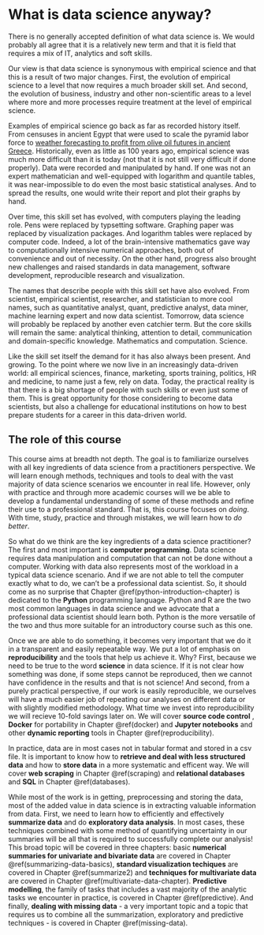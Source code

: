 # What is data science anyway? {-}

There is no generally accepted definition of what data science is. We would probably all agree that it is a relatively new term and that it is field that requires a mix of IT, analytics and soft skills.

Our view is that data science is synonymous with empirical science and that this is a result of two major changes. First, the evolution of empirical science to a level that now requires a much broader skill set. And second, the evolution of business, industry and other non-scientific areas to a level where more and more processes require treatment at the level of empirical science.

Examples of empirical science go back as far as recorded history itself. From censuses in ancient Egypt that were used to scale the pyramid labor force to [weather forecasting to profit from olive oil futures in ancient Greece](https://en.wikipedia.org/wiki/Thales_of_Miletus). Historically, even as little as 100 years ago, empirical science was much more difficult than it is today (not that it is not still very difficult if done properly). Data were recorded and manipulated by hand. If one was not an expert mathematician and well-equipped with logarithm and quantile tables, it was near-impossible to do even the most basic statistical analyses. And to spread the results, one would write their report and plot their graphs by hand.

Over time, this skill set has evolved, with computers playing the leading role. Pens were replaced by typsetting software. Graphing paper was replaced by visualization packages. And logarithm tables were replaced by computer code. Indeed, a lot of the brain-intensive mathematics gave way to computationally intensive numerical approaches, both out of convenience and out of necessity. On the other hand, progress also brought new challenges and raised standards in data management, software development, reproducible research and visualization.

The names that describe people with this skill set have also evolved. From scientist, empirical scientist, researcher, and statistician to more cool names, such as quantitative analyst, quant, predictive analyst, data miner, machine learning expert and now data scientist. Tomorrow, data science will probably be replaced by another even catchier term. But the core skills will remain the same: analytical thinking, attention to detail, communication and domain-specific knowledge. Mathematics and computation. Science.

Like the skill set itself the demand for it has also always been present. And growing. To the point where we now live in an increasingly data-driven world: all empirical sciences, finance, marketing, sports training, politics, HR and medicine, to name just a few, rely on data. Today, the practical reality is that there is a big shortage of people with such skills or even just some of them. This is great opportunity for those considering to become data scientists, but also a challenge for educational institutions on how to best prepare students for a career in this data-driven world.

## The role of this course

This course aims at breadth not depth. The goal is to familiarize ourselves with all key ingredients of data science from a practitioners perspective. We will learn enough methods, techniques and tools to deal with the vast majority of data science scenarios we encounter in real life. However, only with practice and through more academic courses will we be able to develop a fundamental understanding of some of these methods and refine their use to a professional standard. That is, this course focuses on *doing*. With time, study, practice and through mistakes, we will learn how to *do better*.

So what do we think are the key ingredients of a data science practitioner? The first and most important is **computer programming**. Data science requires data manipulation and computation that can not be done without a computer. Working with data also represents most of the workload in a typical data science scenario. And if we are not able to tell the computer exactly what to do, we can't be a professional data scientist. So, it should come as no surprise that Chapter \@ref(python-introduction-chapter) is dedicated to the **Python** programming language. Python and R are the two most common languages in data science and we advocate that a professional data scientist should learn both. Python is the more versatile of the two and thus more suitable for an introductory course such as this one.

Once we are able to do something, it becomes very important that we do it in a transparent and easily repeatable way. We put a lot of emphasis on **reproducibility** and the tools that help us achieve it. Why? First, because we need to be true to the word **science** in data science. If it is not clear how something was done, if some steps cannot be reproduced, then we cannot have confidence in the results and that is not science! And second, from a purely practical perspective, if our work is easily reproducible, we ourselves will have a much easier job of repeating our analyses on different data or with slightly modified methodology. What time we invest into reproducibility we will recieve 10-fold savings later on. We will cover **source code control** <!-- in Chapter \@ref(git) -->, **Docker** for portability in Chapter \@ref(docker) and **Jupyter notebooks** and other **dynamic reporting** tools in Chapter \@ref(reproducibility).

In practice, data are in most cases not in tabular format and stored in a csv file. It is important to know how to **retrieve and deal with less structured data** and how to **store data** in a more systematic and efficent way. We will cover **web scraping** in Chapter \@ref(scraping) and **relational databases** and **SQL** in Chapter \@ref(databases).

While most of the work is in getting, preprocessing and storing the data, most of the added value in data science is in extracting valuable information from data. First, we need to learn how to efficiently and effectively **summarize data** and do **exploratory data analysis**. In most cases, these techniques combined with some method of quantifying uncertainty in our summaries will be all that is required to successfully complete our analysis! This broad topic will be covered in three chapters: basic **numerical summaries for univariate and bivariate data** are covered in Chapter \@ref(summarizing-data-basics), **standard visualization techiques** are covered in Chapter \@ref(summarize2) and **techniques for multivariate data** are covered in Chapter \@ref(multivariate-data-chapter). **Predictive modelling**, the family of tasks that includes a vast majority of the analytic tasks we encounter in practice, is covered in Chapter \@ref(predictive). And finally, **dealing with missing data** - a very important topic and a topic that requires us to combine all the summarization, exploratory and predictive techniques - is covered in Chapter \@ref(missing-data).

